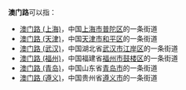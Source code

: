 {{distinguish|澳门街}}
'''澳门路'''可以指：
* [[澳门路_(上海)|澳门路 (上海)]]，中国[[上海市|上海市]][[普陀区_(上海市)|普陀区]]的一条街道
* [[澳门路_(天津)|澳门路 (天津)]]，中国[[天津市|天津市]][[和平区_(天津市)|和平区]]的一条街道
* [[澳门路_(武汉)|澳门路 (武汉)]]，中国湖北省[[武汉市|武汉市]][[江岸区|江岸区]]的一条街道
* [[澳门路_(福州)|澳门路 (福州)]]，中国福建省[[福州市|福州市]][[鼓楼区_(福州市)|鼓楼区]]的一条街道
* [[澳门路_(青岛)|澳门路 (青岛)]]，中国山东省[[青岛市|青岛市]]的一条街道
* [[澳门路_(遵义)|澳门路 (遵义)]]，中国贵州省[[遵义市|遵义市]]的一条街道
{{disambig|Cat=街道名消歧义}}